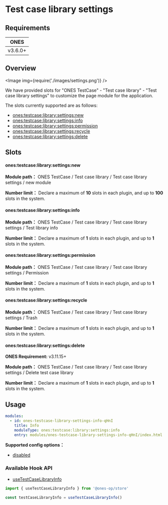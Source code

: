 # Test case library settings


## Requirements

| **ONES** |
| :------: |
| v3.6.0+  |

## Overview

<Image img={require('./images/settings.png')} />

We have provided slots for "ONES TestCase" - "Test case library" - "Test case library settings" to customize the page module for the application.

The slots currently supported are as follows:

- [ones:testcase:library:settings:new](#onestestcaselibrarysettingsnew)
- [ones:testcase:library:settings:info](#onestestcaselibrarysettingsinfo)
- [ones:testcase:library:settings:permission](#onestestcaselibrarysettingspermission)
- [ones:testcase:library:settings:recycle](#onestestcaselibrarysettingsrecycle)
- [ones:testcase:library:settings:delete](#onestestcaselibrarysettingsdelete)

## Slots

#### ones:testcase:library:settings:new

**Module path：** ONES TestCase / Test case library / Test case library settings / new module

**Number limit：** Declare a maximum of **10** slots in each plugin, and up to **100** slots in the system.

#### ones:testcase:library:settings:info

**Module path：** ONES TestCase / Test case library / Test case library settings / Test library info

**Number limit：** Declare a maximum of **1** slots in each plugin, and up to **1** slots in the system.

#### ones:testcase:library:settings:permission

**Module path：** ONES TestCase / Test case library / Test case library settings / Permission

**Number limit：** Declare a maximum of **1** slots in each plugin, and up to **1** slots in the system.

#### ones:testcase:library:settings:recycle

**Module path：** ONES TestCase / Test case library / Test case library settings / Trash

**Number limit：** Declare a maximum of **1** slots in each plugin, and up to **1** slots in the system.

#### ones:testcase:library:settings:delete

**ONES Requirement:** v3.11.15+

**Module path：** ONES TestCase / Test case library / Test case library settings / Delete test case library

**Number limit：** Declare a maximum of **1** slots in each plugin, and up to **1** slots in the system.

## Usage

```yaml
modules:
  - id: ones-testcase-library-settings-info-qHnI
    title: Info
    moduleType: ones:testcase:library:settings:info
    entry: modules/ones-testcase-library-settings-info-qHnI/index.html
```

**Supported config options：**

- [disabled](../../../../../../reference/config/plugin.md#disabled)

### Available Hook API

- [useTestCaseLibraryInfo](../../../../../../reference/packages/store/store.md#useTestCaseLibraryInfo)

```ts
import { useTestCaseLibraryInfo } from '@ones-op/store'

const testCaseLibraryInfo = useTestCaseLibraryInfo()
```
